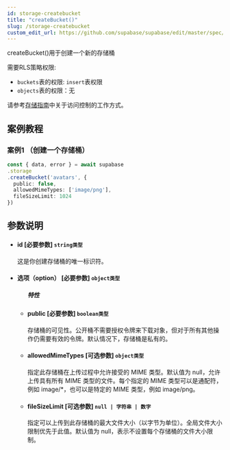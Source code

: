 ```yaml
---
id: storage-createbucket
title: "createBucket()"
slug: /storage-createbucket
custom_edit_url: https://github.com/supabase/supabase/edit/master/spec/supabase_js_v2.yml
---
```



createBucket()用于创建一个新的存储桶


需要RLS策略权限:
  - `buckets`表的权限: `insert`表权限
  - `objects`表的权限：无

请参考[存储指南](/docs/guides/storage#access-control)中关于访问控制的工作方式。




## 案例教程

### 案例1 （创建一个存储桶）

<Tabs scrollable size="small" type="underlined" defaultActiveId="demo2">

<TabPanel id="demo2" label="使用方法">

  ```ts
const { data, error } = await supabase                                      
  .storage
  .createBucket('avatars', {
    public: false,
    allowedMimeTypes: ['image/png'],
    fileSizeLimit: 1024
  })
  ```

</TabPanel>
</Tabs>



## 参数说明

<ul className="method-list-group">
  
<li className="method-list-item">
  <h4 className="method-list-item-label">
    <span className="method-list-item-label-name">
      id
    </span>
    <span className="method-list-item-label-badge required">
      [必要参数]
    </span>
    <span className="method-list-item-validation">
      <code>string类型</code>
    </span>
  </h4>
  <div class="method-list-item-description">

这是你创建存储桶的唯一标识符。

  </div>
  
</li>


<li className="method-list-item">
  <h4 className="method-list-item-label">
    <span className="method-list-item-label-name">
      选项（option）
    </span>
    <span className="method-list-item-label-badge required">
      [必要参数]
    </span>
    <span className="method-list-item-validation">
      <code>object类型</code>
    </span>
  </h4>
  
<ul className="method-list-group">
  <h5 class="method-list-title method-list-title-isChild expanded">特性</h5>

<li className="method-list-item">
  <h4 className="method-list-item-label">
    <span className="method-list-item-label-name">
      public
    </span>
    <span className="method-list-item-label-badge required">
      [必要参数]
    </span>
    <span className="method-list-item-validation">
      <code>boolean类型</code>
    </span>
  </h4>
  <div class="method-list-item-description">

存储桶的可见性。公开桶不需要授权令牌来下载对象，但对于所有其他操作仍需要有效的令牌。默认情况下，存储桶是私有的。

  </div>
  
</li>


<li className="method-list-item">
  <h4 className="method-list-item-label">
    <span className="method-list-item-label-name">
      allowedMimeTypes
    </span>
    <span className="method-list-item-label-badge required">
      [可选参数]
    </span>
    <span className="method-list-item-validation">
      <code>object类型</code>
    </span>
  </h4>
  <div class="method-list-item-description">

指定此存储桶在上传过程中允许接受的 MIME 类型。默认值为 null，允许上传具有所有 MIME 类型的文件。每个指定的 MIME 类型可以是通配符，例如 image/*，也可以是特定的 MIME 类型，例如 image/png。

  </div>
  
</li>


<li className="method-list-item">
  <h4 className="method-list-item-label">
    <span className="method-list-item-label-name">
      fileSizeLimit
    </span>
    <span className="method-list-item-label-badge required">
      [可选参数]
    </span>
    <span className="method-list-item-validation">
      <code>null | 字符串 | 数字</code>
    </span>
  </h4>
  <div class="method-list-item-description">

指定可以上传到此存储桶的最大文件大小（以字节为单位）。全局文件大小限制优先于此值。默认值为 null，表示不设置每个存储桶的文件大小限制。

  </div>
  
</li>



</ul>

</li>

</ul>













